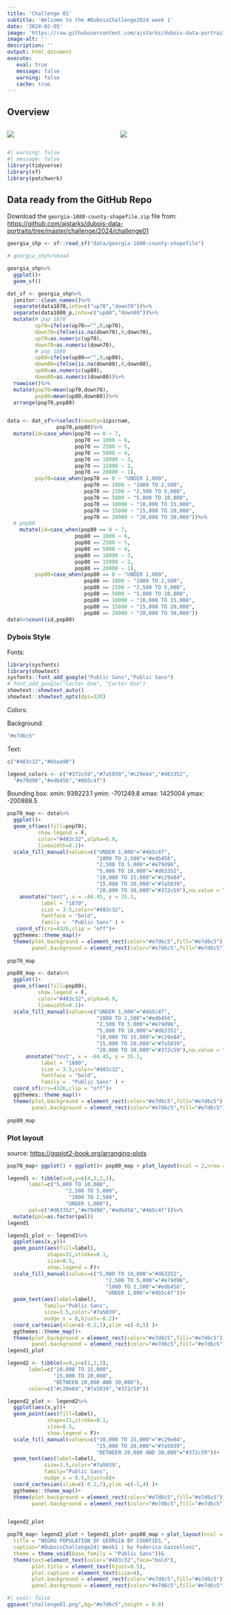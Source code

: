 ```yaml
---
title: 'Challenge 01'
subtitle: 'Welcome to the #DuboisChallenge2024 week 1'
date: '2024-02-05'
image: 'https://raw.githubusercontent.com/ajstarks/dubois-data-portraits/master/challenge/2024/challenge01/original-plate-06.jpg'
image-alt: ''
description: ''
output: html_document
execute: 
   eval: true
   message: false
   warning: false
   cache: true
---
```


## Overview

::: columns
::: {.column width="50%"}
![](https://raw.githubusercontent.com/ajstarks/dubois-data-portraits/master/challenge/2024/challenge01/original-plate-06.jpg)
:::

::: {.column width="50%"}
![](challenge01.png)
:::
:::

```r
#| warning: false
#| message: false
library(tidyverse)
library(sf)
library(patchwork)
```

## Data ready from the GitHub Repo

Download the `georgia-1880-county-shapefile.zip` file from: <https://github.com/ajstarks/dubois-data-portraits/tree/master/challenge/2024/challenge01>

```r
georgia_shp <- sf::read_sf("data/georgia-1880-county-shapefile")

# georgia_shp%>%head
```

```r
georgia_shp%>%
  ggplot()+
  geom_sf()
```

```r
dat_sf <- georgia_shp%>%
  janitor::clean_names()%>%
  separate(data1870,into=c("up70","down70"))%>%
  separate(data1880_p,into=c("up80","down80"))%>%
  mutate(# pop 1870
         up70=ifelse(up70=="",0,up70),
         down70=ifelse(is.na(down70),0,down70),
         up70=as.numeric(up70),
         down70=as.numeric(down70),
         # pop 1880
         up80=ifelse(up80=="",0,up80),
         down80=ifelse(is.na(down80),0,down80),
         up80=as.numeric(up80),
         down80=as.numeric(down80))%>%
  rowwise()%>%
  mutate(pop70=mean(up70,down70),
         pop80=mean(up80,down80))%>%
  arrange(pop70,pop80)


data <- dat_sf%>%select(county=icpsrnam,
                pop70,pop80)%>%
  mutate(id=case_when(pop70 == 0 ~ 7,
                      pop70 == 1000 ~ 6,
                      pop70 == 2500 ~ 5,
                      pop70 == 5000 ~ 4,
                      pop70 == 10000 ~ 3,
                      pop70 == 15000 ~ 2,
                      pop70 == 20000 ~ 1),
         pop70=case_when(pop70 == 0 ~ "UNDER 1,000",
                         pop70 == 1000 ~ "1000 TO 2,500",
                         pop70 == 2500 ~ "2,500 TO 5,000",
                         pop70 == 5000 ~ "5,000 TO 10,000",
                         pop70 == 10000 ~ "10,000 TO 15,000",
                         pop70 == 15000 ~ "15,000 TO 20,000",
                         pop70 == 20000 ~ "20,000 TO 30,000"))%>%
  # pop80
    mutate(id=case_when(pop80 == 0 ~ 7,
                      pop80 == 1000 ~ 6,
                      pop80 == 2500 ~ 5,
                      pop80 == 5000 ~ 4,
                      pop80 == 10000 ~ 3,
                      pop80 == 15000 ~ 2,
                      pop80 == 20000 ~ 1),
         pop80=case_when(pop80 == 0 ~ "UNDER 1,000",
                         pop80 == 1000 ~ "1000 TO 2,500",
                         pop80 == 2500 ~ "2,500 TO 5,000",
                         pop80 == 5000 ~ "5,000 TO 10,000",
                         pop80 == 10000 ~ "10,000 TO 15,000",
                         pop80 == 15000 ~ "15,000 TO 20,000",
                         pop80 == 20000 ~ "20,000 TO 30,000"))
data%>%count(id,pop80)
```

### Dybois Style

Fonts:

```r
library(sysfonts)
library(showtext)
sysfonts::font_add_google("Public Sans","Public Sans")
# font_add_google("Carter One", "Carter One")
showtext::showtext_auto()
showtext::showtext_opts(dpi=320)
```

Colors:

Background:

```r
"#e7d6c5"
```

Text:

```r
c("#483c32","#bbaa98")
```

```r
legend_colors <- c("#372c59","#7a5039","#c29e84","#d63352",
  "#e79d96","#edb456","#4b5c4f")
```

Bounding box: xmin: 939223.1 ymin: -701249.8 xmax: 1425004 ymax: -200888.5

```r
pop70_map <- data%>%
  ggplot()+
  geom_sf(aes(fill=pop70),
          show.legend = F,
          color="#483c32",alpha=0.9,
          linewidth=0.1)+
  scale_fill_manual(values=c("UNDER 1,000"="#4b5c4f",
                             "1000 TO 2,500"="#edb456",
                             "2,500 TO 5,000"="#e79d96",
                             "5,000 TO 10,000"="#d63352",
                             "10,000 TO 15,000"="#c29e84",
                             "15,000 TO 20,000"="#7a5039",
                             "20,000 TO 30,000"="#372c59"),na.value = "#e0cebb")+
    annotate("text", x = -84.45, y = 35.1,
           label = "1870",
           size = 3.5,color="#483c32",
           fontface = "bold",
           family =  "Public Sans" ) +
   coord_sf(crs=4326,clip = "off")+
  ggthemes::theme_map()+
  theme(plot.background = element_rect(color="#e7d6c5",fill="#e7d6c5"),
        panel.background = element_rect(color="#e7d6c5",fill="#e7d6c5"))
  
pop70_map
```

```r
pop80_map <- data%>%
  ggplot()+
  geom_sf(aes(fill=pop80),
          show.legend = F,
          color="#483c32",alpha=0.9,
          linewidth=0.1)+
  scale_fill_manual(values=c("UNDER 1,000"="#4b5c4f",
                             "1000 TO 2,500"="#edb456",
                             "2,500 TO 5,000"="#e79d96",
                             "5,000 TO 10,000"="#d63352",
                             "10,000 TO 15,000"="#c29e84",
                             "15,000 TO 20,000"="#7a5039",
                             "20,000 TO 30,000"="#372c59"),na.value = "#e0cebb")+
      annotate("text", x = -84.45, y = 35.1,
           label = "1880",
           size = 3.5,color="#483c32",
           fontface = "bold",
           family =  "Public Sans" ) +
  coord_sf(crs=4326,clip = "off")+
  ggthemes::theme_map()+
  theme(plot.background = element_rect(color="#e7d6c5",fill="#e7d6c5"),
        panel.background = element_rect(color="#e7d6c5",fill="#e7d6c5"))
  
pop80_map
```

### Plot layout

source: <https://ggplot2-book.org/arranging-plots>

```r
pop70_map+ ggplot() + ggplot()+ pop80_map + plot_layout(ncol = 2,nrow = 2)
```

```r
legend1 <- tibble(x=0,y=c(4,3,2,1),
       label=c("5,000 TO 10,000",
                   "2,500 TO 5,000",
                    "1000 TO 2,500",
                   "UNDER 1,000"),
       pal=c("#d63352","#e79d96","#edb456","#4b5c4f"))%>%
  mutate(pal=as.factor(pal))
legend1
```

```r
legend1_plot <- legend1%>%
  ggplot(aes(x,y))+
  geom_point(aes(fill=label),
             shape=21,stroke=0.1,
             size=8.5,
             show.legend = F)+
  scale_fill_manual(values=c("5,000 TO 10,000"="#d63352",
                                "2,500 TO 5,000"="#e79d96",
                                "1000 TO 2,500"="#edb456",
                                "UNDER 1,000"="#4b5c4f"))+
  geom_text(aes(label=label),
            family="Public Sans",
            size=3.5,color="#7a5039",
            nudge_x = 0,hjust=-0.2)+
  coord_cartesian(xlim=c(-0.2,1),ylim =c(-0,5) )+
  ggthemes::theme_map()+
  theme(plot.background = element_rect(color="#e7d6c5",fill="#e7d6c5"),
        panel.background = element_rect(color="#e7d6c5",fill="#e7d6c5"))
legend1_plot
```

```r
legend2 <- tibble(x=0,y=c(1,2,3),
       label=c("10,000 TO 15,000",
               "15,000 TO 20,000",
               "BETWEEN 20,000 AND 30,000"),
       color=c("#c29e84","#7a5039","#372c59"))                             
```

```r
legend2_plot <- legend2%>%
  ggplot(aes(x,y))+
  geom_point(aes(fill=label),
             shape=21,stroke=0.1,
             size=8.5,
             show.legend = F)+
  scale_fill_manual(values=c("10,000 TO 15,000"="#c29e84",
                             "15,000 TO 20,000"="#7a5039",
                             "BETWEEN 20,000 AND 30,000"="#372c59"))+
  geom_text(aes(label=label),
            size=3.5,color="#7a5039",
            family="Public Sans",
            nudge_x = 0.5,hjust=0)+
  coord_cartesian(xlim=c(-0.2,7),ylim =c(-1,4) )+
  ggthemes::theme_map()+
  theme(plot.background = element_rect(color="#e7d6c5",fill="#e7d6c5"),
        panel.background = element_rect(color="#e7d6c5",fill="#e7d6c5"))


legend2_plot
```

```r
pop70_map+ legend2_plot + legend1_plot+ pop80_map + plot_layout(ncol = 2,nrow = 2)+plot_annotation(
  title = "NEGRO POPULATION OF GEORGIA BY COUNTIES.",
  caption="#DuboisChallenge24| Week1 | by Federica Gazzelloni",
  theme = theme_void(base_family = "Public Sans"))&
  theme(text=element_text(color="#483c32",face="bold"),
        plot.title = element_text(hjust=0.5),
        plot.caption = element_text(size=9),
        plot.background = element_rect(color="#e7d6c5",fill="#e7d6c5"),
        panel.background = element_rect(color="#e7d6c5",fill="#e7d6c5"))
```

```r
#| eval: false
ggsave("challenge01.png",bg="#e7d6c5",height = 8.8)
```
